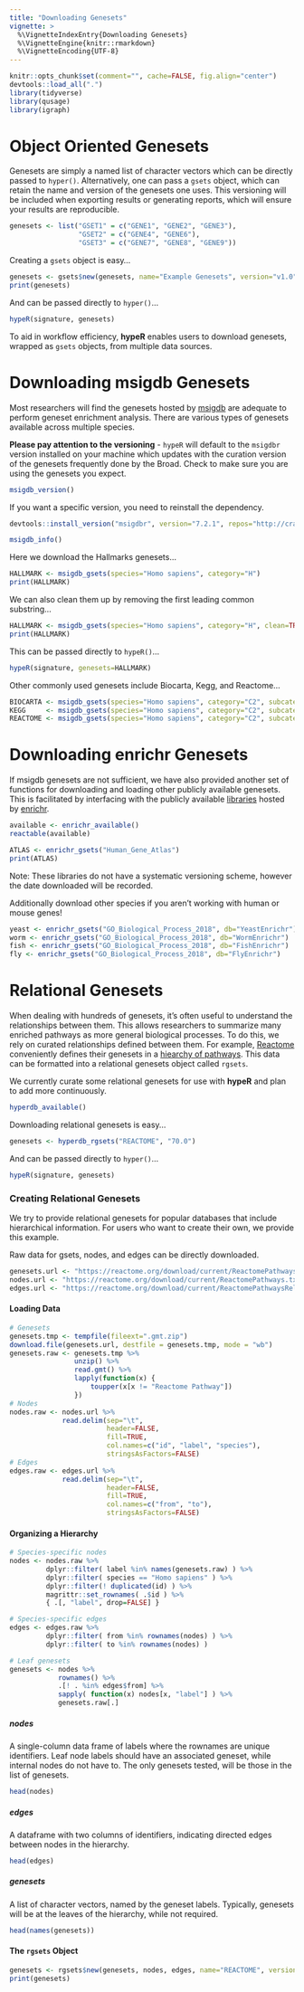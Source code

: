 ```yaml
---
title: "Downloading Genesets"
vignette: >
  %\VignetteIndexEntry{Downloading Genesets}
  %\VignetteEngine{knitr::rmarkdown}
  %\VignetteEncoding{UTF-8}
---
```


```r
knitr::opts_chunk$set(comment="", cache=FALSE, fig.align="center")
devtools::load_all(".")
library(tidyverse)
library(qusage)
library(igraph)
```

# Object Oriented Genesets

Genesets are simply a named list of character vectors which can be directly passed to `hyper()`. Alternatively, one can pass a `gsets` object, which can retain the name and version of the genesets one uses. This versioning will be included when exporting results or generating reports, which will ensure your results are reproducible.

```r
genesets <- list("GSET1" = c("GENE1", "GENE2", "GENE3"),
                 "GSET2" = c("GENE4", "GENE6"),
                 "GSET3" = c("GENE7", "GENE8", "GENE9"))
```

Creating a `gsets` object is easy...

```r
genesets <- gsets$new(genesets, name="Example Genesets", version="v1.0")
print(genesets)
```

And can be passed directly to `hyper()`...

```r
hypeR(signature, genesets)
```

To aid in workflow efficiency, __hypeR__ enables users to download genesets, wrapped as `gsets` objects, from multiple data sources.

# Downloading **msigdb** Genesets

Most researchers will find the genesets hosted by [msigdb](https://software.broadinstitute.org/gsea/msigdb/collections.jsp) are adequate to perform geneset enrichment analysis. There are various types of genesets available across multiple species.

**Please pay attention to the versioning** - `hypeR` will default to the `msigdbr` version installed on your machine which updates with the curation version of the genesets frequently done by the Broad. Check to make sure you are using the genesets you expect.

```r
msigdb_version()
```

If you want a specific version, you need to reinstall the dependency.

```r
devtools::install_version("msigdbr", version="7.2.1", repos="http://cran.us.r-project.org")
```


```r
msigdb_info()
```

Here we download the Hallmarks genesets...

```r
HALLMARK <- msigdb_gsets(species="Homo sapiens", category="H")
print(HALLMARK)
```

We can also clean them up by removing the first leading common substring...

```r
HALLMARK <- msigdb_gsets(species="Homo sapiens", category="H", clean=TRUE)
print(HALLMARK)
```

This can be passed directly to `hypeR()`...

```r
hypeR(signature, genesets=HALLMARK)
```

Other commonly used genesets include Biocarta, Kegg, and Reactome...

```r
BIOCARTA <- msigdb_gsets(species="Homo sapiens", category="C2", subcategory="CP:BIOCARTA")
KEGG     <- msigdb_gsets(species="Homo sapiens", category="C2", subcategory="CP:KEGG")
REACTOME <- msigdb_gsets(species="Homo sapiens", category="C2", subcategory="CP:REACTOME")
```

# Downloading **enrichr** Genesets

If msigdb genesets are not sufficient, we have also provided another set of functions for downloading and loading other publicly available genesets. This is facilitated by interfacing with the publicly available [libraries](https://amp.pharm.mssm.edu/Enrichr/#stats) hosted by [enrichr](https://amp.pharm.mssm.edu/Enrichr/).

```r
available <- enrichr_available()
reactable(available)
```

```r
ATLAS <- enrichr_gsets("Human_Gene_Atlas")
print(ATLAS)
```

Note: These libraries do not have a systematic versioning scheme, however the date downloaded will be recorded.

Additionally download other species if you aren't working with human or mouse genes!

```r
yeast <- enrichr_gsets("GO_Biological_Process_2018", db="YeastEnrichr")
worm <- enrichr_gsets("GO_Biological_Process_2018", db="WormEnrichr")
fish <- enrichr_gsets("GO_Biological_Process_2018", db="FishEnrichr")
fly <- enrichr_gsets("GO_Biological_Process_2018", db="FlyEnrichr")
```

# Relational Genesets

When dealing with hundreds of genesets, it's often useful to understand the relationships between them. This allows researchers to summarize many enriched pathways as more general biological processes. To do this, we rely on curated relationships defined between them. For example, [Reactome](https://reactome.org/) conveniently defines their genesets in a [hiearchy of pathways](https://reactome.org/PathwayBrowser/). This data can be formatted into a relational genesets object called `rgsets`.

We currently curate some relational genesets for use with __hypeR__ and plan to add more continuously.

```r
hyperdb_available()
```

Downloading relational genesets is easy...

```r
genesets <- hyperdb_rgsets("REACTOME", "70.0")
```

And can be passed directly to `hyper()`...

```r
hypeR(signature, genesets)
```

### Creating Relational Genesets

We try to provide relational genesets for popular databases that include hierarchical information. For users who want to create their own, we provide this example.

Raw data for gsets, nodes, and edges can be directly downloaded.

```r
genesets.url <- "https://reactome.org/download/current/ReactomePathways.gmt.zip"
nodes.url <- "https://reactome.org/download/current/ReactomePathways.txt"
edges.url <- "https://reactome.org/download/current/ReactomePathwaysRelation.txt"
```

#### Loading Data
```r
# Genesets
genesets.tmp <- tempfile(fileext=".gmt.zip")
download.file(genesets.url, destfile = genesets.tmp, mode = "wb")
genesets.raw <- genesets.tmp %>%
                unzip() %>%
                read.gmt() %>%
                lapply(function(x) {
                    toupper(x[x != "Reactome Pathway"])
                })
# Nodes
nodes.raw <- nodes.url %>%
             read.delim(sep="\t", 
                        header=FALSE, 
                        fill=TRUE, 
                        col.names=c("id", "label", "species"), 
                        stringsAsFactors=FALSE)
# Edges
edges.raw <- edges.url %>%
             read.delim(sep="\t", 
                        header=FALSE, 
                        fill=TRUE, 
                        col.names=c("from", "to"),
                        stringsAsFactors=FALSE)
```

#### Organizing a Hierarchy

```r
# Species-specific nodes
nodes <- nodes.raw %>%
         dplyr::filter( label %in% names(genesets.raw) ) %>%
         dplyr::filter( species == "Homo sapiens" ) %>%
         dplyr::filter(! duplicated(id) ) %>%
         magrittr::set_rownames( .$id ) %>%
         { .[, "label", drop=FALSE] }

# Species-specific edges
edges <- edges.raw %>%
         dplyr::filter( from %in% rownames(nodes) ) %>%
         dplyr::filter( to %in% rownames(nodes) )

# Leaf genesets
genesets <- nodes %>%
            rownames() %>%
            .[! . %in% edges$from] %>%
            sapply( function(x) nodes[x, "label"] ) %>%
            genesets.raw[.]
```

##### nodes

A single-column data frame of labels where the rownames are unique identifiers. Leaf node labels should have an associated geneset, while internal nodes do not have to. The only genesets tested, will be those in the list of genesets.

```r
head(nodes)
```

##### edges

A dataframe with two columns of identifiers, indicating directed edges between nodes in the hierarchy.

```r
head(edges)
```

##### genesets

A list of character vectors, named by the geneset labels. Typically, genesets will be at the leaves of the hierarchy, while not required.

```r
head(names(genesets))
```

#### The `rgsets` Object

```r
genesets <- rgsets$new(genesets, nodes, edges, name="REACTOME", version="v70.0")
print(genesets)
```
